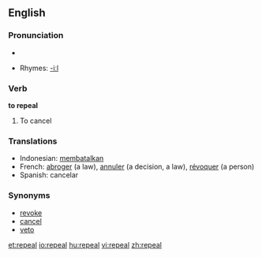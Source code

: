 ==English==

===Pronunciation===
*{{audio|en-us-repeal.ogg|Audio (US)}}

*Rhymes: [[Rhymes:English:-iːl|-iːl]]

===Verb===
'''to repeal'''

# To cancel

===Translations===
*Indonesian: [[batal|membatalkan]]
*French: [[abroger]] (a law), [[annuler]] (a decision, a law), [[révoquer]] (a person)
*Spanish: cancelar

===Synonyms===
*[[revoke]]
*[[cancel]]
*[[veto]]

[[et:repeal]]
[[io:repeal]]
[[hu:repeal]]
[[vi:repeal]]
[[zh:repeal]]